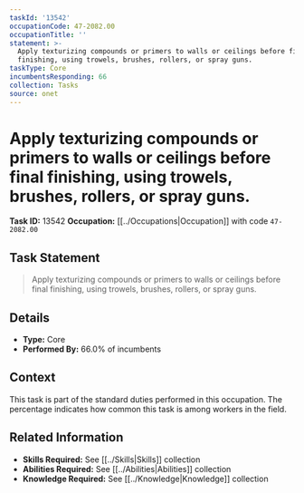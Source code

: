 ```yaml
---
taskId: '13542'
occupationCode: 47-2082.00
occupationTitle: ''
statement: >-
  Apply texturizing compounds or primers to walls or ceilings before final
  finishing, using trowels, brushes, rollers, or spray guns.
taskType: Core
incumbentsResponding: 66
collection: Tasks
source: onet
---
```

# Apply texturizing compounds or primers to walls or ceilings before final finishing, using trowels, brushes, rollers, or spray guns.

**Task ID:** 13542
**Occupation:** [[../Occupations|Occupation]] with code `47-2082.00`

## Task Statement

> Apply texturizing compounds or primers to walls or ceilings before final finishing, using trowels, brushes, rollers, or spray guns.

## Details

- **Type:** Core
- **Performed By:** 66.0% of incumbents

## Context

This task is part of the standard duties performed in this occupation. The percentage indicates how common this task is among workers in the field.

## Related Information

- **Skills Required:** See [[../Skills|Skills]] collection
- **Abilities Required:** See [[../Abilities|Abilities]] collection
- **Knowledge Required:** See [[../Knowledge|Knowledge]] collection

